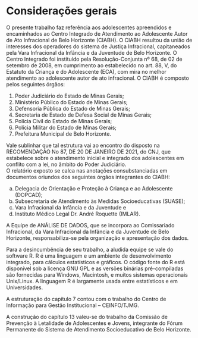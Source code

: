 # Considerações gerais
\leavevmode

O presente trabalho faz referência aos adolescentes apreendidos e encaminhados ao Centro Integrado de Atendimento ao Adolescente Autor de Ato Infracional de Belo Horizonte (CIABH).
O CIABH resultou da união de interesses dos operadores do sistema de Justiça Infracional, capitaneados pela Vara Infracional da Infância e da Juventude de Belo Horizonte.
O Centro Integrado foi instituído pela Resolução-Conjunta nº 68, de 02 de setembro de 2008, em cumprimento ao estabelecido no art. 88, V, do Estatuto da Criança e do Adolescente (ECA), com mira no melhor atendimento ao adolescente autor de ato infracional.
O CIABH é composto pelos seguintes órgãos:

1. Poder Judiciário do Estado de Minas Gerais;
2. Ministério Público do Estado de Minas Gerais;
3. Defensoria Pública do Estado de Minas Gerais;
4. Secretaria de Estado de Defesa Social de Minas Gerais;
5. Polícia Civil do Estado de Minas Gerais;
6. Polícia Militar do Estado de Minas Gerais;
7. Prefeitura Municipal de Belo Horizonte.


Vale sublinhar que tal estrutura vai ao encontro do disposto na RECOMENDAÇÃO No 87, DE 20 DE JANEIRO DE 2021, do CNJ, que estabelece sobre o atendimento inicial e integrado dos adolescentes em conflito com a lei, no âmbito do Poder Judiciário.    
O relatório exposto se calca nas anotações consubstanciadas em documentos oriundos dos seguintes órgãos integrantes do CIABH:    

a. Delegacia de Orientação e Proteção à Criança e ao Adolescente (DOPCAD);
a. Subsecretaria de Atendimento às Medidas Socioeducativas (SUASE); 
a. Vara Infracional da Infância e da Juventude e
a. Instituto Médico Legal Dr. André Roquette (IMLAR).    

A Equipe de ANÁLISE DE DADOS, que se incorpora ao Comissariado Infracional, da Vara Infracional da Infância e da Juventude de Belo Horizonte, responsabiliza-se pela organização e apresentação dos dados.    

Para a desincumbência de seu trabalho, a aludida equipe se vale do software R. R é uma linguagem e um ambiente de desenvolvimento integrado, para cálculos estatísticos e gráficos. O código fonte do R está disponível sob a licença GNU GPL e as versões binárias pré-compiladas são fornecidas para Windows, Macintosh, e muitos sistemas operacionais Unix/Linux. A linguagem R é largamente usada entre estatísticos e em Universidades.    

A estruturação do capítulo 7 contou com o trabalho do Centro de Informação para Gestão Institucional – CEINFO/TJMG.    

A construção do capítulo 13 valeu-se do trabalho da Comissão de Prevenção à Letalidade de Adolescentes e Jovens, integrante do Fórum
Permanente do Sistema de Atendimento Socioeducativo de Belo Horizonte. 
\newpage
